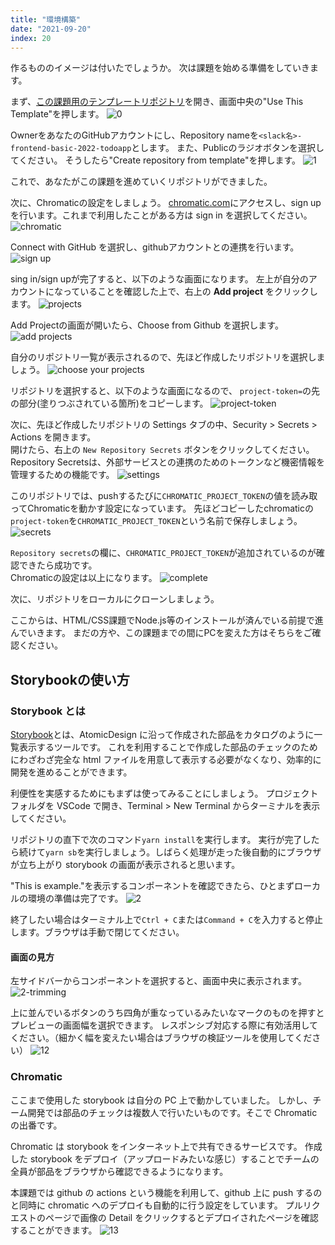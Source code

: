 ```yaml
---
title: "環境構築"
date: "2021-09-20"
index: 20
---
```


作るもののイメージは付いたでしょうか。
次は課題を始める準備をしていきます。

まず、[この課題用のテンプレートリポジトリ](https://github.com/shinonome-inc/frontend-basic-2022-todoapp-template)を開き、画面中央の"Use This Template"を押します。
![0](./images/environment-0.png)

OwnerをあなたのGitHubアカウントにし、Repository nameを`<slack名>-frontend-basic-2022-todoapp`とします。
また、Publicのラジオボタンを選択してください。
そうしたら"Create repository from template"を押します。
![1](./images/environment-1.png)

これで、あなたがこの課題を進めていくリポジトリができました。

次に、Chromaticの設定をしましょう。
[chromatic.com](https://www.chromatic.com/)にアクセスし、sign upを行います。これまで利用したことがある方は sign in を選択してください。
![chromatic](./images/environment-9.png)

Connect with GitHub を選択し、githubアカウントとの連携を行います。
![sign up](./images/environment-10.png)

sing in/sign upが完了すると、以下のような画面になります。
左上が自分のアカウントになっていることを確認した上で、右上の **Add project** をクリックします。
![projects](./images/environment-3.png)

Add Projectの画面が開いたら、Choose from Github を選択します。
![add projects](./images/environment-4.png)

自分のリポジトリ一覧が表示されるので、先ほど作成したリポジトリを選択しましょう。
![choose your projects](./images/environment-5.png)

リポジトリを選択すると、以下のような画面になるので、 `project-token=`の先の部分(塗りつぶされている箇所)をコピーします。
![project-token](./images/environment-6.png)

次に、先ほど作成したリポジトリの Settings タブの中、Security > Secrets > Actions を開きます。  
開けたら、右上の `New Repository Secrets` ボタンをクリックしてください。
Repository Secretsは、外部サービスとの連携のためのトークンなど機密情報を管理するための機能です。
![settings](./images/environment-7.png)

このリポジトリでは、pushするたびに`CHROMATIC_PROJECT_TOKEN`の値を読み取ってChromaticを動かす設定になっています。
先ほどコピーしたchromaticの`project-token`を`CHROMATIC_PROJECT_TOKEN`という名前で保存しましょう。
![secrets](./images/environment-8.png)


`Repository secrets`の欄に、`CHROMATIC_PROJECT_TOKEN`が追加されているのが確認できたら成功です。  
Chromaticの設定は以上になります。
![complete](./images/environment-11.png)

次に、リポジトリをローカルにクローンしましょう。

ここからは、HTML/CSS課題でNode.js等のインストールが済んでいる前提で進んでいきます。
まだの方や、この課題までの間にPCを変えた方はそちらをご確認ください。

## Storybookの使い方

### Storybook とは

[Storybook](https://storybook.js.org/)とは、AtomicDesign に沿って作成された部品をカタログのように一覧表示するツールです。
これを利用することで作成した部品のチェックのためにわざわざ完全な html ファイルを用意して表示する必要がなくなり、効率的に開発を進めることができます。

利便性を実感するためにもまずは使ってみることにしましょう。
プロジェクトフォルダを VSCode で開き、Terminal > New Terminal からターミナルを表示してください。

リポジトリの直下で次のコマンド`yarn install`を実行します。
実行が完了したら続けて`yarn sb`を実行しましょう。しばらく処理が走った後自動的にブラウザが立ち上がり storybook の画面が表示されると思います。

"This is example."を表示するコンポーネントを確認できたら、ひとまずローカルの環境の準備は完了です。
![2](./images/environment-2.png)

終了したい場合はターミナル上で`Ctrl + C`または`Command + C`を入力すると停止します。ブラウザは手動で閉じてください。

#### 画面の見方

左サイドバーからコンポーネントを選択すると、画面中央に表示されます。
![2-trimming](./images/environment-2-trimming.png)

上に並んでいるボタンのうち四角が重なっているみたいなマークのものを押すとプレビューの画面幅を選択できます。
レスポンシブ対応する際に有効活用してください。（細かく幅を変えたい場合はブラウザの検証ツールを使用してください）
![12](./images/environment-12.png)

### Chromatic

ここまで使用した storybook は自分の PC 上で動かしていました。
しかし、チーム開発では部品のチェックは複数人で行いたいものです。そこで Chromatic の出番です。

Chromatic は storybook をインターネット上で共有できるサービスです。
作成した storybook をデプロイ（アップロードみたいな感じ）することでチームの全員が部品をブラウザから確認できるようになります。

本課題では github の actions という機能を利用して、github 上に push するのと同時に chromatic へのデプロイも自動的に行う設定をしています。
プルリクエストのページで画像の Detail をクリックするとデプロイされたページを確認することができます。
![13](./images/environment-13.png)
